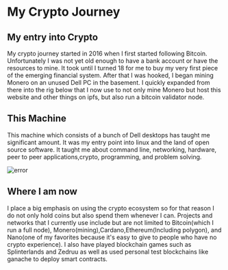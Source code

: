 # My Crypto Journey

My entry into Crypto
--------------------
My crypto journey started in 2016 when I first started following Bitcoin. Unfortunately I was not yet old enough to have a bank account or have the resources to mine. It took until I turned 18 for me to buy my very first piece of the emerging financial system. After that I was hooked, I began mining Monero on an unused Dell PC in the basement. I quickly expanded from there into the rig below that I now use to not only mine Monero but host this website and other things on ipfs, but also run a bitcoin validator node.

This Machine
------------
This machine which consists of a bunch of Dell desktops has taught me significant amount. It was my entry point into linux and the land of open source software.  It taught me about command line, networking, hardware,  peer to peer applications,crypto, programming, and problem solving. 

![error](../images/crypto/rig.jpg)

Where I am now
--------------
I place a big emphasis on using the crypto ecosystem so for that reason I do not only hold coins but also spend them whenever I can. Projects and networks that I currently use include but are not limited to Bitcoin(which I run a full node), Monero(mining),Cardano,Ethereum(Including  polygon), and Nano(one of my favorites because it's easy to give to people who have no crypto experience). I also have played blockchain games such as Splinterlands and Zedruu as well as used personal test blockchains like ganache to deploy smart contracts.

